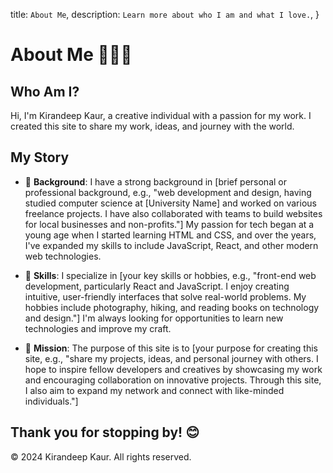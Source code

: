   title: `About Me`,
  description: `Learn more about who I am and what I love.`,
}

# About Me 🧑‍💻🎨

## Who Am I?

Hi, I'm Kirandeep Kaur, a creative individual with a passion for my work. I created this site to share my work, ideas, and journey with the world.

## My Story

- 🌟 **Background**: I have a strong background in [brief personal or professional background, e.g., "web development and design, having studied computer science at [University Name] and worked on various freelance projects. I have also collaborated with teams to build websites for local businesses and non-profits."] My passion for tech began at a young age when I started learning HTML and CSS, and over the years, I've expanded my skills to include JavaScript, React, and other modern web technologies.

- 🚀 **Skills**: I specialize in [your key skills or hobbies, e.g., "front-end web development, particularly React and JavaScript. I enjoy creating intuitive, user-friendly interfaces that solve real-world problems. My hobbies include photography, hiking, and reading books on technology and design."] I'm always looking for opportunities to learn new technologies and improve my craft.

- 🎯 **Mission**: The purpose of this site is to [your purpose for creating this site, e.g., "share my projects, ideas, and personal journey with others. I hope to inspire fellow developers and creatives by showcasing my work and encouraging collaboration on innovative projects. Through this site, I also aim to expand my network and connect with like-minded individuals."]


Thank you for stopping by! 😊
---
<footer className="footer">
  <div className="footer-content">
    <p>&copy; 2024 Kirandeep Kaur. All rights reserved.</p>
  </div>
</footer>
